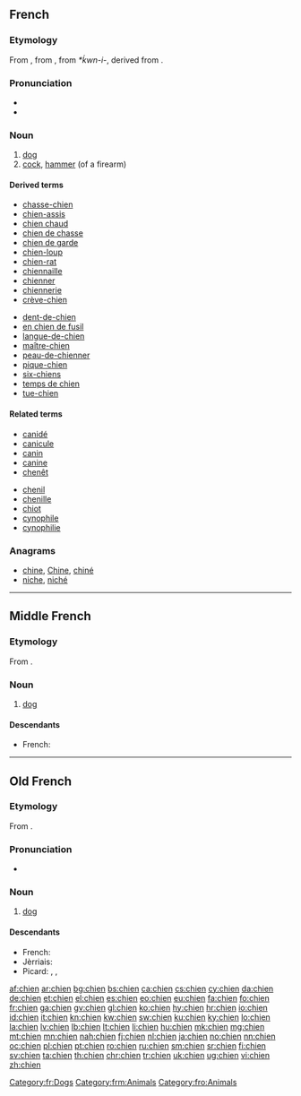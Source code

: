 {{also|chiên|chiến|chiền}}
==French==

===Etymology===
From {{etyl|fro|fr}}, from {{etyl|la|fr}} {{term|canis|lang=la}}, from {{etyl|ine-pro|fr}}  ''*ḱwn-i-'', derived from {{term/t|ine-pro|*ḱwṓ}}.

===Pronunciation===
* {{audio|Fr-chien.ogg|audio}}
* {{IPA|ʃjɛ̃|ʃjæ̃|lang=fr}}

===Noun===
{{fr-noun|m|s|chienne}}

# [[dog]]
# [[cock]], [[hammer]] (of a firearm)

====Derived terms====
{{top2}}
* [[chasse-chien]]
* [[chien-assis]]
* [[chien chaud]]
* [[chien de chasse]]
* [[chien de garde]]
* [[chien-loup]]
* [[chien-rat]]
* [[chiennaille]]
* [[chienner]]
* [[chiennerie]]
* [[crève-chien]]
{{mid2}}
* [[dent-de-chien]]
* [[en chien de fusil]]
* [[langue-de-chien]]
* [[maître-chien]]
* [[peau-de-chienner]]
* [[pique-chien]]
* [[six-chiens]]
* [[temps de chien]]
* [[tue-chien]]
{{bottom}}

====Related terms====
{{top2}}
* [[canidé]]
* [[canicule]]
* [[canin]]
* [[canine]]
* [[chenêt]]
{{mid2}}
* [[chenil]]
* [[chenille]]
* [[chiot]]
* [[cynophile]]
* [[cynophilie]]
{{bottom}}

===Anagrams===
* [[chine#French|chine]], [[Chine#French|Chine]], [[chiné#French|chiné]]
* [[niche#French|niche]], [[niché#French|niché]]

[[Category:fr:Dogs]]

----

==Middle French==

===Etymology===
From {{etyl|la|frm}} {{term|canis|lang=la}}.

===Noun===
{{frm-noun|m}}

# [[dog]] {{gloss|animal}}

====Descendants====
* French: {{l|fr|chien}}

[[Category:frm:Animals]]

----

==Old French==

===Etymology===
From {{etyl|la|fro}} {{term|canis|lang=la}}.

===Pronunciation===
* {{IPA|/tʃiẽn/|lang=fro}}

===Noun===
{{fro-noun|m}}

# [[dog]] {{gloss|animal}}

====Descendants====
* French: {{l|fr|chien}}
* Jèrriais: {{l|roa-jer|tchian}}
* Picard: {{l|pcd|tchien}}, {{l|pcd|kien}}, {{l|pcd|quien}}

[[Category:fro:Animals]]

[[af:chien]]
[[ar:chien]]
[[bg:chien]]
[[bs:chien]]
[[ca:chien]]
[[cs:chien]]
[[cy:chien]]
[[da:chien]]
[[de:chien]]
[[et:chien]]
[[el:chien]]
[[es:chien]]
[[eo:chien]]
[[eu:chien]]
[[fa:chien]]
[[fo:chien]]
[[fr:chien]]
[[ga:chien]]
[[gv:chien]]
[[gl:chien]]
[[ko:chien]]
[[hy:chien]]
[[hr:chien]]
[[io:chien]]
[[id:chien]]
[[it:chien]]
[[kn:chien]]
[[kw:chien]]
[[sw:chien]]
[[ku:chien]]
[[ky:chien]]
[[lo:chien]]
[[la:chien]]
[[lv:chien]]
[[lb:chien]]
[[lt:chien]]
[[li:chien]]
[[hu:chien]]
[[mk:chien]]
[[mg:chien]]
[[mt:chien]]
[[mn:chien]]
[[nah:chien]]
[[fj:chien]]
[[nl:chien]]
[[ja:chien]]
[[no:chien]]
[[nn:chien]]
[[oc:chien]]
[[pl:chien]]
[[pt:chien]]
[[ro:chien]]
[[ru:chien]]
[[sm:chien]]
[[sr:chien]]
[[fi:chien]]
[[sv:chien]]
[[ta:chien]]
[[th:chien]]
[[chr:chien]]
[[tr:chien]]
[[uk:chien]]
[[ug:chien]]
[[vi:chien]]
[[zh:chien]]